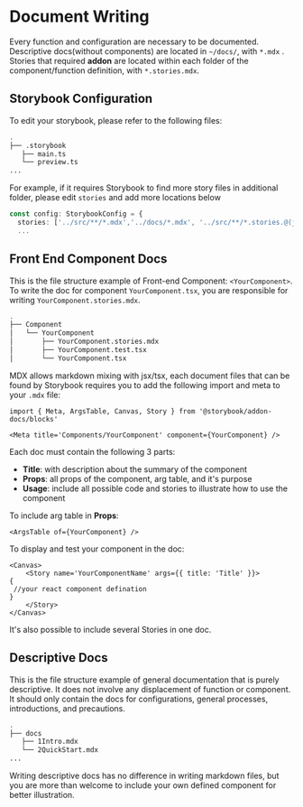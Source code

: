
<Meta title='Get Started/Document Writing'/>

# Document Writing
Every function and configuration are necessary to be documented.
Descriptive docs(without components) are located in `~/docs/`,
with `*.mdx` . Stories that required **addon** are located within
each folder of the component/function definition, with
`*.stories.mdx`.

## Storybook Configuration
To edit your storybook, please
refer to the following files:
```bash
.
├── .storybook
   ├── main.ts
   └── preview.ts
...

```

For example, if it requires Storybook to find more
story files in additional folder,
please edit `stories` and add more locations below
```ts
const config: StorybookConfig = {
  stories: ['../src/**/*.mdx','../docs/*.mdx', '../src/**/*.stories.@(js|jsx|mjs|ts|tsx)'],
  ...
```
## Front End Component Docs
This is the file structure example of Front-end Component: `<YourComponent>`.
To write the doc for component `YourComponent.tsx`,
you are responsible for writing `YourComponent.stories.mdx`.
```bash
.
├── Component
│   └── YourComponent
│       ├── YourComponent.stories.mdx
│       ├── YourComponent.test.tsx
│       └── YourComponent.tsx
```

MDX allows markdown mixing with jsx/tsx, each document
files that can be found by Storybook requires you to add the following import
and meta to your `.mdx` file:
```tsx
import { Meta, ArgsTable, Canvas, Story } from '@storybook/addon-docs/blocks'

<Meta title='Components/YourComponent' component={YourComponent} />

```

Each doc must contain the following 3 parts:

- **Title**: with description about the summary of the component
- **Props**: all props of the component, arg table, and it's purpose
- **Usage**: include all possible code and stories to illustrate how to use the component

To include arg table in **Props**:
```tsx
<ArgsTable of={YourComponent} />
```

To display and test your component in the doc:
```tsx
<Canvas>
    <Story name='YourComponentName' args={{ title: 'Title' }}>
{
 //your react component defination
}
    </Story>
</Canvas>
```
It's also possible to include several Stories in one doc.

## Descriptive Docs
This is the file structure example of general documentation
that is purely descriptive. It does not involve any displacement
of function or component. It should only contain the docs for configurations,
general processes, introductions, and precautions.
```bash
.
├── docs
   ├── 1Intro.mdx
   └── 2QuickStart.mdx
...

```

Writing descriptive docs has no difference in writing markdown files,
but you are more than welcome to include your own defined component
for better illustration.
